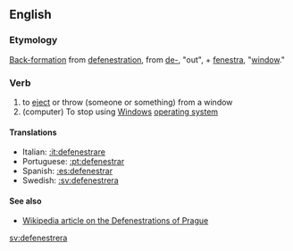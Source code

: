 ==English==

===Etymology===
[[back-formation|Back-formation]] from [[defenestration]], from {{L.}} [[de-]], "out", + [[fenestra]], "[[window]]."

===Verb===
# to [[eject]] or throw (someone or something) from a window
# (computer) To stop using [[Windows]] [[operating system]]

====Translations====
*Italian: [[:it:defenestrare]]
*Portuguese: [[:pt:defenestrar]]
*Spanish: [[:es:defenestrar]]
*Swedish: [[:sv:defenestrera]]

====See also====
* [[Wikipedia:Defenestrations of Prague|Wikipedia article on the Defenestrations of Prague]]

[[sv:defenestrera]]